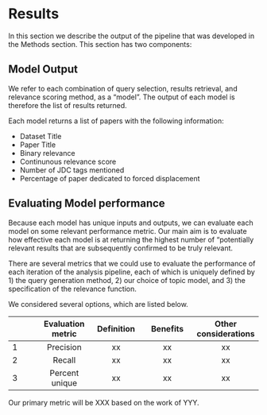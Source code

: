 # Results
In this section we describe the output of the pipeline that was developed in the Methods section. This section has two components:

## Model Output
We refer to each combination of query selection, results retrieval, and relevance scoring method, as a "model". The output of each model is therefore the list of results returned.

Each model returns a list of papers with the following information:

* Dataset Title
* Paper Title
* Binary relevance
* Continunous relevance score
* Number of JDC tags mentioned
* Percentage of paper dedicated to forced displacement

## Evaluating Model performance
Because each model has unique inputs and outputs, we can evaluate each model on some relevant performance metric. Our main aim is to evaluate how effective each model is at returning the highest number of "potentially relevant results that are subsequently confirmed to be truly relevant.

There are several metrics that we could use to evaluate the performance of each iteration of the analysis pipeline, each of which is uniquely defined by 1) the query generation method, 2) our choice of topic model, and 3) the specification of the relevance function.

We considered several options, which are listed below.

|  	| **Evaluation metric** 	| **Definition** 	| **Benefits** 	| **Other considerations** 	|
|---	|:---:	|:---:	|:---:	|:---:	|
| 1 	| Precision 	| xx 	| xx 	| xx 	|
| 2 	| Recall 	|  xx 	| xx 	| xx 	|
| 3 	| Percent unique 	| xx 	| xx 	| xx 	|


Our primary metric will be XXX based on the work of YYY.